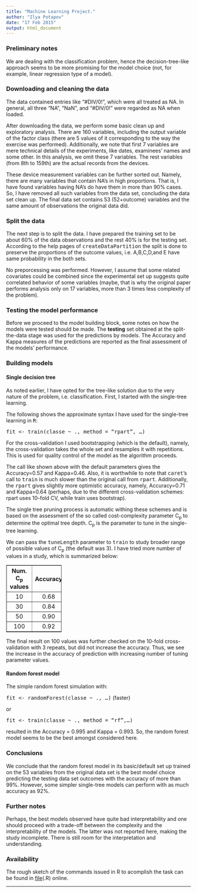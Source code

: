 ```yaml
---
title: "Machine Learning Project."
author: "Ilya Potapov"
date: "17 Feb 2015"
output: html_document
---
```


<h3>Preliminary notes</h3>

We are dealing with the classification problem, hence the decision-tree-like approach 
seems to be more promising for the model choice (not, for example, linear regression type of a 
model).

<h3>Downloading and cleaning the data</h3>

The data contained entries like "#DIV/0!", which were all treated as NA. In general, all three "NA", "NaN", and "#DIV/0!" were regarded as NA when loaded.

After downloading the data, we perform some basic clean up and exploratory analysis. There are 
160 variables, including the output variable of the factor class (there are 5 values of it
corresponding to the way the exercise was performed). Additionally, we note that first 7 
variables are mere technical details of the experiments, like dates, examinees' names and some 
other. In this analysis, we omit these 7 variables. The rest variables (from 8th to 159th) are
the actual records from the devices.

These device measurement variables can be further sorted out. Namely, there are many variables
that contain NA's in high proportions. That is, I have found variables having NA's do have
them in more than 90% cases. So, I have removed all such variables from the data set, concluding
the data set clean up. The final data set contains 53 (52+outcome) variables and the same amount of
observations the original data did.

<h3>Split the data</h3>

The next step is to split the data. I have prepared the training set to be about 60% of the data
observations and the rest 40% is for the testing set. According to the help pages of 
<tt>createDataPartition</tt> the split is done to preserve the proportions of the outcome values,
i.e. A,B,C,D,and E have same probability in the both sets.

No preporcessing was performed. However, I assume that some related covariates could be combined
since the experimental set up suggests quite correlated behavior of some variables (maybe, that
is why the original paper performs analysis only on 17 variables, more than 3 times less 
complexity of the problem).

<h3>Testing the model performance</h3>

Before we proceed to the model building block, some notes on how the models were tested should
be made. The <b>testing</b> set
obtained at the split-the-data stage was used for the predictions by models. The Accuracy and
Kappa measures of the predictions are reported as the final assessment of the models' performance.

<h3>Building models</h3>

<h4>Single decision tree</h4>

As noted earlier, I have opted for the tree-like solution due to the very nature of the problem,
i.e. classification. First, I started with the single-tree learning.

The following shows the approximate syntax I have used for the single-tree learning in 
<tt>R</tt>:

<tt>fit <- train(classe ~ ., method = "rpart", ...)</tt>

For the cross-validation I used bootstrapping (which is the default), namely, the 
cross-validation takes the whole set and resamples it with repetitions. This is used for
quality control of the model as the algorithm proceeds.

The call like shown above with the default parameters gives the Accuracy=0.57 and Kappa=0.46. Also,
it is worthwhile to note that <tt>caret</tt>'s call to <tt>train</tt> is much slower than the
original call from <tt>rpart</tt>. Additionally, the <tt>rpart</tt> gives slightly more optimistic
accuracy, namely, Accuracy=0.71 and Kappa=0.64 (perhaps, due to the different cross-validation schemes:
rpart uses 10-fold CV, while train uses bootstrap).

The single tree pruning process is automatic withing these schemes and is based on the assessment of
the so called cost-complexity parameter C<sub>p</sub> to determine the optimal tree depth. C<sub>p</sub>
is the parameter to tune in the single-tree learning.

We can pass the <tt>tuneLength</tt> parameter to <tt>train</tt> to study broader range of possible
values of C<sub>p</sub> (the default was 3). I have tried more number of values in a study, which is
summarized below:

<table border="1" style="width: 30%">
<tr>
<th><b>Num. C<sub>p</sub> values</b></th>
<th><b>Accuracy</b></th>
<th><b>Kappa</b></th>
</tr>
<tr style="text-align:center">
<td>10</td>
<td>0.68</td>
<td>0.60</td>
</tr>
<tr style="text-align:center">
<td>30</td>
<td>0.84</td>
<td>0.80</td>
</tr>
<tr style="text-align:center">
<td>50</td>
<td>0.90</td>
<td>0.87</td>
</tr>
<tr style="text-align:center">
<td>100</td>
<td>0.92</td>
<td>0.90</td>
</tr>
</table>

The final result on 100 values was further checked on the 10-fold cross-validation with 3 repeats, but
did not increase the accuracy. Thus, we see the increase in the accuracy of prediction with 
increasing number of tuning parameter values.

<h4>Random forest model</h4>

The simple random forest simulation with:

<tt> fit <- randomForest(classe ~ ., ...)</tt> (faster)

or

<tt> fit <- train(classe ~ ., method = "rf",...)</tt>

resulted in the Accuracy = 0.995 and Kappa = 0.993. So, the random forest model seems to be the
best amongst considered here.

<h3>Conclusions</h3>

We conclude that the random forest model in its basic/default set up trained on the 53 variables
from the original data set is the best model choice predicting the testing data set outcomes
with the accuracy of more than 99%. However, some simpler single-tree models can perform with
as much accuracy as 92%.

<h3>Further notes</h3>

Perhaps, the best models observed have quite bad interpretability and one should proceed with a
trade-off between the complexity and the interpretability of the models. The latter was not 
reported here, making the study incomplete. There is still room for the interpretation and 
understanding.

<h3>Availability</h3>

The rough sketch of the commands issued in R to acomplish the task can be found in 
<a href="http://inuritdino.github.io/MachLearnProj/sketchProjWork.R">file</a>(.R) online.

<hr />

